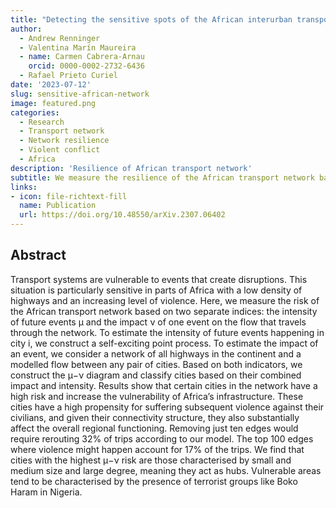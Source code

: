```yaml
---
title: "Detecting the sensitive spots of the African interurban transport network"
author: 
  - Andrew Renninger
  - Valentina Marín Maureira
  - name: Carmen Cabrera-Arnau
    orcid: 0000-0002-2732-6436
  - Rafael Prieto Curiel
date: '2023-07-12'
slug: sensitive-african-network
image: featured.png
categories:
  - Research
  - Transport network
  - Network resilience
  - Violent conflict
  - Africa
description: 'Resilience of African transport network'
subtitle: We measure the resilience of the African transport network based on the intensity of future violent events and the impact of one event on the flow that travels through the network. We use data from OpenStreetMap to construct the road network.
links:
- icon: file-richtext-fill
  name: Publication
  url: https://doi.org/10.48550/arXiv.2307.06402
---
```


## Abstract

Transport systems are vulnerable to events that create disruptions. This situation is particularly sensitive in parts of Africa with a low density of highways and an increasing level of violence. Here, we measure the risk of the African transport network based on two separate indices: the intensity of future events μ and the impact ν of one event on the flow that travels through the network. To estimate the intensity of future events happening in city i, we construct a self-exciting point process. To estimate the impact of an event, we consider a network of all highways in the continent and a modelled flow between any pair of cities. Based on both indicators, we construct the μ−ν diagram and classify cities based on their combined impact and intensity. Results show that certain cities in the network have a high risk and increase the vulnerability of Africa's infrastructure. These cities have a high propensity for suffering subsequent violence against their civilians, and given their connectivity structure, they also substantially affect the overall regional functioning. Removing just ten edges would require rerouting 32% of trips according to our model. The top 100 edges where violence might happen account for 17% of the trips. We find that cities with the highest μ−ν risk are those characterised by small and medium size and large degree, meaning they act as hubs. Vulnerable areas tend to be characterised by the presence of terrorist groups like Boko Haram in Nigeria.


